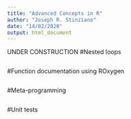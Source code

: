 ```yaml
---
title: "Advanced Concepts in R"
author: "Joseph R. Stinziano"
date: "14/02/2020"
output: html_document
---
```

UNDER CONSTRUCTION
#Nested loops
```r

```

#Function documentation using ROxygen
```r

```

#Meta-programming
```r

```

#Unit tests
```r

```